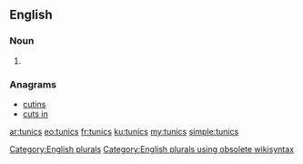 ==English==

===Noun===
{{head|en}}

# {{plural of|tunic}}

===Anagrams===
* [[cutins#English|cutins]]
* [[cuts in#English|cuts in]]

[[Category:English plurals]][[Category:English plurals using obsolete wikisyntax]]

[[ar:tunics]]
[[eo:tunics]]
[[fr:tunics]]
[[ku:tunics]]
[[my:tunics]]
[[simple:tunics]]